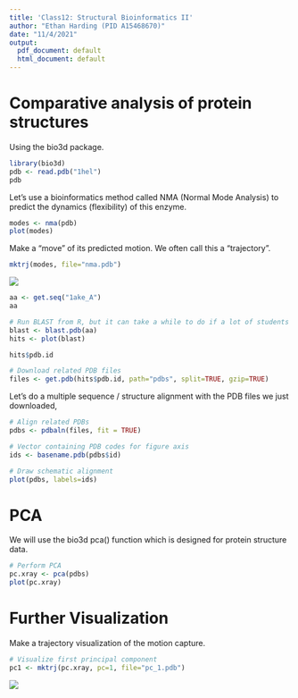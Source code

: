 ```yaml
---
title: 'Class12: Structural Bioinformatics II'
author: "Ethan Harding (PID A15468670)"
date: "11/4/2021"
output:
  pdf_document: default
  html_document: default
---
```


# Comparative analysis of protein structures

Using the bio3d package.

```r
library(bio3d)
pdb <- read.pdb("1hel")
pdb
```

Let's use a bioinformatics method called NMA (Normal Mode Analysis) to predict the dynamics (flexibility) of this enzyme.

```r
modes <- nma(pdb)
plot(modes)
```

Make a "move" of its predicted motion. We often call this a "trajectory".

```r
mktrj(modes, file="nma.pdb")
```

![](1heltrajectory.png)

```r
aa <- get.seq("1ake_A")
aa
```

```r
# Run BLAST from R, but it can take a while to do if a lot of students are running BLAST at the same time
blast <- blast.pdb(aa)
hits <- plot(blast)
```

```r
hits$pdb.id
```

```r
# Download related PDB files
files <- get.pdb(hits$pdb.id, path="pdbs", split=TRUE, gzip=TRUE)
```

Let's do a multiple sequence / structure alignment with the PDB files we just downloaded,

```r
# Align related PDBs
pdbs <- pdbaln(files, fit = TRUE)
```

```r
# Vector containing PDB codes for figure axis
ids <- basename.pdb(pdbs$id)

# Draw schematic alignment
plot(pdbs, labels=ids)
```

# PCA

We will use the bio3d pca() function which is designed for protein structure data.

```r
# Perform PCA
pc.xray <- pca(pdbs)
plot(pc.xray)
```

# Further Visualization 

Make a trajectory visualization of the motion capture.

```r
# Visualize first principal component
pc1 <- mktrj(pc.xray, pc=1, file="pc_1.pdb")
```

![](vmdscene1.png)

